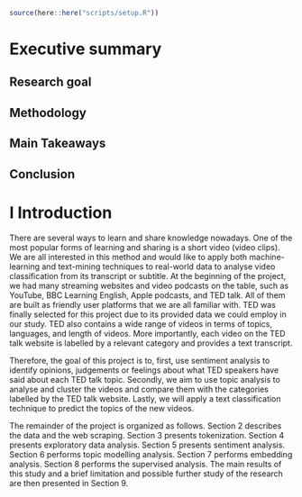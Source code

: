 
```r
source(here::here("scripts/setup.R"))
```

# Executive summary

## Research goal
## Methodology
## Main Takeaways
## Conclusion

# I Introduction

There are several ways to learn and share knowledge nowadays. One of the most popular forms of learning and sharing is a short video (video clips). We are all interested in this method and would like to apply both machine-learning and text-mining techniques to real-world data to analyse video classification from its transcript or subtitle. At the beginning of the project, we had many streaming websites and video podcasts on the table, such as YouTube, BBC Learning English, Apple podcasts, and TED talk. All of them are built as friendly user platforms that we are all familiar with. TED was finally selected for this project due to its provided data we could employ in our study. TED also contains a wide range of videos in terms of topics, languages, and length of videos. More importantly, each video on the TED talk website is labelled by a relevant category and provides a text transcript.

Therefore, the goal of this project is to, first, use sentiment analysis to identify opinions, judgements or feelings about what TED speakers have said about each TED talk topic. Secondly, we aim to use topic analysis to analyse and cluster the videos and compare them with the categories labelled by the TED talk website. Lastly, we will apply a text classification technique to predict the topics of the new videos.

The remainder of the project is organized as follows. Section 2 describes the data and the web scraping. Section 3 presents tokenization. Section 4 presents exploratory data analysis. Section 5 presents sentiment analysis. Section 6 performs topic modelling analysis. Section 7 performs embedding analysis. Section 8 performs the supervised analysis. The main results of this study and a brief limitation and possible further study of the research are then presented in Section 9. 
